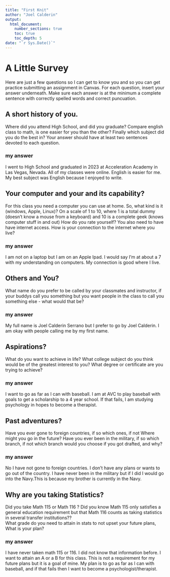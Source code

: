 ```yaml
---
title: "First Knit"
author: "Joel Calderin"
output: 
  html_document:
    number_sections: true
    toc: true
    toc_depth: 5
date: "`r Sys.Date()`"   
---
```


# A Little Survey

Here are just a few questions so I can get to know you and so you can get practice submitting an assignment in Canvas.  For each question, insert your answer underneath. Make sure each answer is at the minimum a complete sentence with correctly spelled words and correct puncuation. 

## A short history of you.  
Where did you attend High School, and did you graduate? Compare english class to math, is one easier for you than the other? Finally which subject did you do the best in? Your answer should have at least two sentences devoted to each question.  
  
### my answer     
  
I went to High School and graduated in 2023 at Acceleration Academy in Las Vegas, Nevada. All of my classes were online. English is easier for me. My best subject was English because I enjoyed to write.
     


## Your computer and your and its capability?  
 For this class  you need a computer you can use at home.  So, what kind is it (windows, Apple, Linux)?  On a scale of 1 to 10, where 1 is a total dummy (doesn't know a mouse from a keyboard) and 10 is a complete geek (knows computer stuff in and out) How do you rate yourself?  You also need to have have internet access. How is your connection to the internet where you live?

### my answer   
I am not on a laptop but I am on an Apple Ipad. I would say I'm at about a 7 with my understanding on computers. My connection is good where I live.
   

## Others and You?   
What name do you prefer to be called by your classmates and instructor, if your buddys call you something but you want people in the class to call you something else - what would that be? 

### my answer     

My full name is Joel Calderin Serrano but I prefer to go by Joel Calderin. I am okay with people calling me by my first name.
   
 




## Aspirations?   
What do you want to achieve in life?  What college subject do you think would be of the greatest interest to you? What degree or certificate are you trying to achieve?

### my answer     
I want to go as far as I can with baseball. I am at AVC to play baseball with goals to get a scholarship to a 4 year school. If that fails, I am studying psychology in hopes to become a therapist.
   
 




## Past adventures?  
Have you ever gone to foreign countries, if so which ones, if not Where might you go in the future?  Have you ever been in the military, if so which branch, if not which branch would you choose if you got drafted, and why?

### my answer     
No I have not gone to foreign countries. I don't have any plans or wants to go out of the country. I have never been in the military but if I did I would go into the Navy.This is because my brother is currently in the Navy.
   
  




## Why are you taking Statistics?  
Did you take Math 115 or Math 116 ?  Did you know Math 115 only satisfies a general education requirement but that Math 116 counts as taking statistics in several transfer institutions??  
What grade do you need to attain in stats to not upset your future plans, What is your plan?  
 

### my answer     
I have never taken math 115 or 116. I did not know that information before. I want to attain an A or a B for this class. This is not a requirement for my future plans but it is a goal of mine. My plan is to go as far as I can with baseball, and if that fails then I want to become a psychologist/therapist. 
   
 






  




